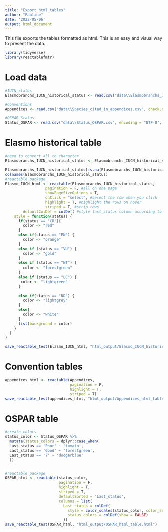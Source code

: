 ```yaml
---
title: "Export_html_tables"
author: "Pauline"
date: '2022-05-06'
output: html_document
---
```

This file exports the tables formatted as html. This is an easy and visual way to present the data.
```r
library(tidyverse)
library(reactablefmtr)
```

# Load data
```r
#IUCN_status
Elasmobranchs_IUCN_historical_status <- read.csv("data\\Elasmobranchs_IUCN_historical_status.csv", encoding = "UTF-8",check.names = F)

#Conventions
Appendices <- read.csv("data\\Species_cited_in_appendices.csv", check.names = F)

#OSPAR Status
Status_OSPAR <- read.csv("data\\Status_OSPAR.csv", encoding = "UTF-8", check.names = F) #to have symbols
```

# Elasmo historical table
```r
#need to convert all to character
Elasmobranchs_IUCN_historical_status <- Elasmobranchs_IUCN_historical_status %>% mutate(across(everything(), as.character))

Elasmobranchs_IUCN_historical_status[is.na(Elasmobranchs_IUCN_historical_status)] <- " " #replace NAs by blank for better visualisation
colnames(Elasmobranchs_IUCN_historical_status)
#reactable package
Elasmo_IUCN_html <- reactable(Elasmobranchs_IUCN_historical_status,
                  pagination = F, #all on one page
                  showPageSizeOptions = T,
                  onClick = "select", #select the row when you click
                  highlight = T, #highlight the rows on hover
                  striped = T, #strip rows
        defaultColDef = colDef( #style last_status column according to IUCN colors
    style = function(status) {
      if(status == "CR"){
        color <- "red"
      }
      else if(status == "EN") {
        color <- "orange"
      }
      else if (status == "VU") {
        color <- "gold"
      }
      else if (status == "NT") {
        color <- "forestgreen"
      }
      else if (status == "LC") {
       color <- "lightgreen" 
      }
      
      else if(status == "DD") {
        color <- "lightgrey"
      }
      else{
        color <- "white"
      }
      list(background = color)
    }
  )
)

save_reactable_test(Elasmo_IUCN_html, "html_output/Elasmo_IUCN_historical_table.html")
```

# Convention tables
```r
appendices_html <- reactable(Appendices, 
                             pagination = F, 
                             highlight = T, 
                             striped = T)
save_reactable_test(appendices_html, "html_output/Appendices_html_table.html")
```

# OSPAR table
```r
#create colors
status_color <- Status_OSPAR %>% 
  mutate(status_colors = dplyr::case_when(
  Last_status == 'Poor' ~ 'tomato',
  Last_status == 'Good' ~ 'forestgreen',
  Last_status == '?' ~ 'dodgerblue'
  ))


#reactable package
OSPAR_html <- reactable(status_color,
                        pagination = F,
                        highlight = T,
                        striped = T,
                        defaultSorted = 'Last_status',
                        columns = list(
                          Last_status = colDef(
                            style = color_scales(status_color, color_ref = 'status_colors')),
                            status_colors = colDef(show = FALSE)
                          ))
save_reactable_test(OSPAR_html, "html_output/OSPAR_html_table.html")
```

